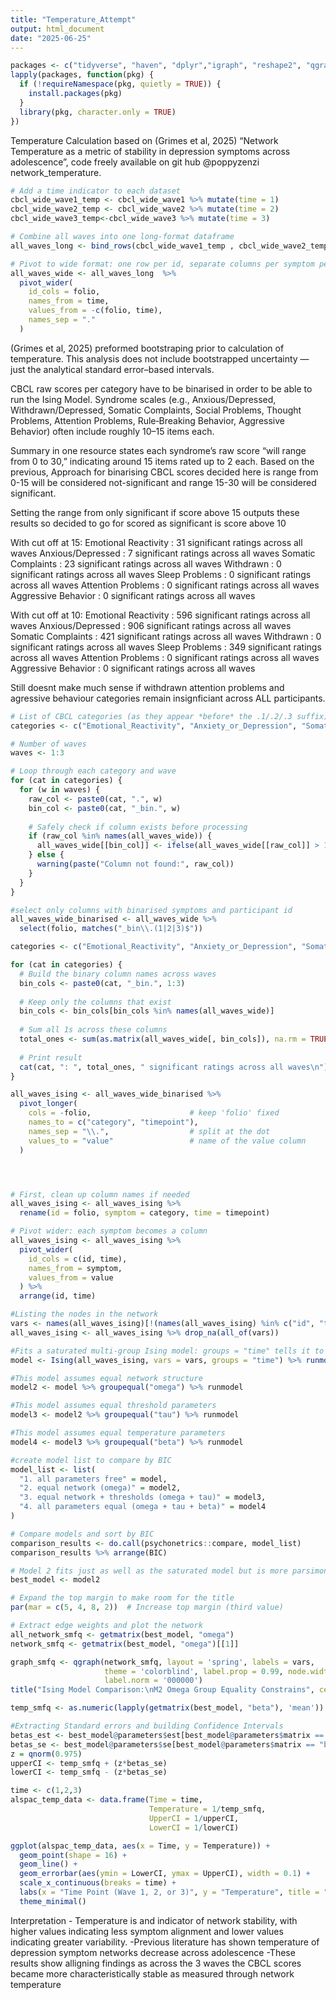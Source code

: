 ```yaml
---
title: "Temperature_Attempt"
output: html_document
date: "2025-06-25"
---
```


```r
packages <- c("tidyverse", "haven", "dplyr","igraph", "reshape2", "qgraph", "psychonetrics")
lapply(packages, function(pkg) {
  if (!requireNamespace(pkg, quietly = TRUE)) {
    install.packages(pkg)
  }
  library(pkg, character.only = TRUE)
})
```


Temperature Calculation based on (Grimes et al, 2025) "Network Temperature as a metric of stability in depression symptoms across adolescence", code freely available on git hub @poppyzenzi network_temperature.

```r
# Add a time indicator to each dataset
cbcl_wide_wave1_temp <- cbcl_wide_wave1 %>% mutate(time = 1)
cbcl_wide_wave2_temp <- cbcl_wide_wave2 %>% mutate(time = 2)
cbcl_wide_wave3_temp<-cbcl_wide_wave3 %>% mutate(time = 3)

# Combine all waves into one long-format dataframe
all_waves_long <- bind_rows(cbcl_wide_wave1_temp , cbcl_wide_wave2_temp, cbcl_wide_wave3_temp)

# Pivot to wide format: one row per id, separate columns per symptom per timepoint
all_waves_wide <- all_waves_long  %>%
  pivot_wider(
    id_cols = folio,
    names_from = time,
    values_from = -c(folio, time),
    names_sep = "."
  )


```

(Grimes et al, 2025) preformed bootstraping prior to  calculation of temperature.  This analysis does not include bootstrapped uncertainty — just the analytical standard error–based intervals. 

CBCL raw scores per category have to be binarised in order to be able to run the Ising Model. Syndrome scales (e.g., Anxious/Depressed, Withdrawn/Depressed, Somatic Complaints, Social Problems, Thought Problems, Attention Problems, Rule‑Breaking Behavior, Aggressive Behavior) often include roughly 10–15 items each.

Summary in one resource states each syndrome’s raw score “will range from 0 to 30,” indicating around 15 items rated up to 2 each.  Based on the previous, Approach for binarising CBCL scores decided here is range from 0-15 will  be considered not-significant and range 15-30 will be considered significant.

Setting the range from only significant if score above 15 outputs these results so decided to go for scored as significant is score above 10

With cut off at 15:
Emotional Reactivity :  31  significant ratings across all waves
Anxious/Depressed :  7  significant ratings across all waves
Somatic Complaints :  23  significant ratings across all waves
Withdrawn :  0  significant ratings across all waves
Sleep Problems :  0  significant ratings across all waves
Attention Problems :  0  significant ratings across all waves
Aggressive Behavior :  0  significant ratings across all waves

With cut off at 10: 
Emotional Reactivity :  596  significant ratings across all waves
Anxious/Depressed :  906  significant ratings across all waves
Somatic Complaints :  421  significant ratings across all waves
Withdrawn :  0  significant ratings across all waves
Sleep Problems :  349  significant ratings across all waves
Attention Problems :  0  significant ratings across all waves
Aggressive Behavior :  0  significant ratings across all waves

Still doesnt make much sense if withdrawn attention problems and agressive behaviour categories remain insignficiant across ALL participants. 

```r

# List of CBCL categories (as they appear *before* the .1/.2/.3 suffix)
categories <- c("Emotional_Reactivity", "Anxiety_or_Depression", "Somatic_Complaints","Social_Problems", "Sleep_Problems", "Attention_Issues", "Agressive_Conduct")

# Number of waves
waves <- 1:3

# Loop through each category and wave
for (cat in categories) {
  for (w in waves) {
    raw_col <- paste0(cat, ".", w)
    bin_col <- paste0(cat, "_bin.", w)
    
    # Safely check if column exists before processing
    if (raw_col %in% names(all_waves_wide)) {
      all_waves_wide[[bin_col]] <- ifelse(all_waves_wide[[raw_col]] > 10, 1, 0)
    } else {
      warning(paste("Column not found:", raw_col))
    }
  }
}

#select only columns with binarised symptoms and participant id
all_waves_wide_binarised <- all_waves_wide %>%
  select(folio, matches("_bin\\.(1|2|3)$"))

```

```r
categories <- c("Emotional_Reactivity", "Anxiety_or_Depression", "Somatic_Complaints","Social_Problems", "Sleep_Problems", "Attention_Issues", "Agressive_Conduct")

for (cat in categories) {
  # Build the binary column names across waves
  bin_cols <- paste0(cat, "_bin.", 1:3)
  
  # Keep only the columns that exist
  bin_cols <- bin_cols[bin_cols %in% names(all_waves_wide)]
  
  # Sum all 1s across these columns
  total_ones <- sum(as.matrix(all_waves_wide[, bin_cols]), na.rm = TRUE)
  
  # Print result
  cat(cat, ": ", total_ones, " significant ratings across all waves\n")
}
```

```r
all_waves_ising <- all_waves_wide_binarised %>%
  pivot_longer(
    cols = -folio,                      # keep 'folio' fixed
    names_to = c("category", "timepoint"),
    names_sep = "\\.",                  # split at the dot
    values_to = "value"                 # name of the value column
  )




# First, clean up column names if needed
all_waves_ising <- all_waves_ising %>% 
  rename(id = folio, symptom = category, time = timepoint)

# Pivot wider: each symptom becomes a column
all_waves_ising <- all_waves_ising %>%
  pivot_wider(
    id_cols = c(id, time),
    names_from = symptom,
    values_from = value
  ) %>%
  arrange(id, time)

```

```r


#Listing the nodes in the network 
vars <- names(all_waves_ising)[!(names(all_waves_ising) %in% c("id", "time"))]
all_waves_ising <- all_waves_ising %>% drop_na(all_of(vars))

#Fits a saturated multi-group Ising model: groups = "time" tells it to model each time point as a group. All parameters (edges, thresholds, temperature) are free across groups.
model <- Ising(all_waves_ising, vars = vars, groups = "time") %>% runmodel()

#This model assumes equal network structure
model2 <- model %>% groupequal("omega") %>% runmodel

#This model assumes equal threshold parameters
model3 <- model2 %>% groupequal("tau") %>% runmodel

#This model assumes equal temperature parameters
model4 <- model3 %>% groupequal("beta") %>% runmodel

```

```r
#create model list to compare by BIC 
model_list <- list(
  "1. all parameters free" = model,
  "2. equal network (omega)" = model2,
  "3. equal network + thresholds (omega + tau)" = model3,
  "4. all parameters equal (omega + tau + beta)" = model4
)

# Compare models and sort by BIC
comparison_results <- do.call(psychonetrics::compare, model_list)
comparison_results %>% arrange(BIC)

# Model 2 fits just as well as the saturated model but is more parsimonious (simpler, fewer parameters). Lowest AIC and BIC — important because lower = better. RMSEA ≈ 0 — excellent fit. ChiSq diff with Model 1 = 19.58, but p = 1.0, meaning this constraint does not worsen fit
best_model <- model2
```



```r

# Expand the top margin to make room for the title
par(mar = c(5, 4, 8, 2))  # Increase top margin (third value)

# Extract edge weights and plot the network
all_network_smfq <- getmatrix(best_model, "omega")
network_smfq <- getmatrix(best_model, "omega")[[1]]

graph_smfq <- qgraph(network_smfq, layout = 'spring', labels = vars, 
                     theme = 'colorblind', label.prop = 0.99, node.width = 1.4, 
                     label.norm = '000000')
title("Ising Model Comparison:\nM2 Omega Group Equality Constrains", cex.main = 0.8, line = 6)

```


```r
temp_smfq <- as.numeric(lapply(getmatrix(best_model, "beta"), 'mean'))

#Extracting Standard errors and building Confidence Intervals 
betas_est <- best_model@parameters$est[best_model@parameters$matrix == "beta"]
betas_se <- best_model@parameters$se[best_model@parameters$matrix == "beta"]
z = qnorm(0.975)
upperCI <- temp_smfq + (z*betas_se)
lowerCI <- temp_smfq - (z*betas_se)

time <- c(1,2,3)
alspac_temp_data <- data.frame(Time = time,
                               Temperature = 1/temp_smfq,
                               UpperCI = 1/upperCI,
                               LowerCI = 1/lowerCI)

```

```r

ggplot(alspac_temp_data, aes(x = Time, y = Temperature)) +
  geom_point(shape = 16) +
  geom_line() +
  geom_errorbar(aes(ymin = LowerCI, ymax = UpperCI), width = 0.1) +
  scale_x_continuous(breaks = time) +
  labs(x = "Time Point (Wave 1, 2, or 3)", y = "Temperature", title = "Temperature change in CBCL Symptom Network") +
  theme_minimal()

```
Interpretation
- Temperature is and indicator of network stability, with higher values indicating less symptom alignment and lower values indicating greater variability. 
-Previous literature has shown temperature of depression symptom networks decrease across adolescence 
-These results show alligning findings as across the 3 waves the CBCL scores became more characteristically stable as measured through network temperature 

